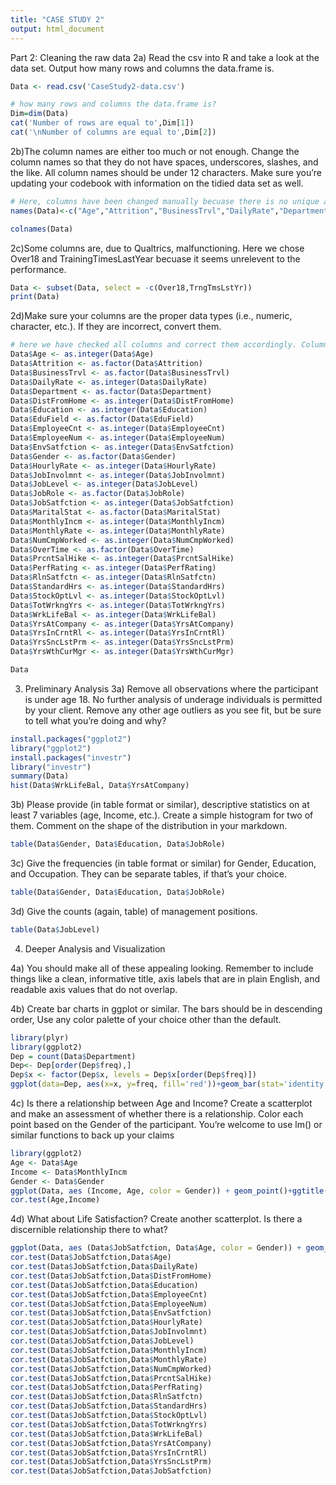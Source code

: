 ```yaml
---
title: "CASE STUDY 2"
output: html_document
---
```

Part 2: Cleaning the raw data
2a) Read the csv into R and take a look at the data set.  Output how many rows and columns the data.frame is.
```r
Data <- read.csv('CaseStudy2-data.csv')

# how many rows and columns the data.frame is?
Dim=dim(Data)
cat('Number of rows are equal to',Dim[1])
cat('\nNumber of columns are equal to',Dim[2])

```
2b)The column names are either too much or not enough.  Change the column names so that they do not have spaces, underscores, slashes, and the like. All column names should be under 12 characters. Make sure you're updating your codebook with information on the tidied data set as well.
```r
# Here, columns have been changed manually becuase there is no unique algorithm to explain them all
names(Data)<-c("Age","Attrition","BusinessTrvl","DailyRate","Department","DistFromHome","Education","EduField","EmployeeCnt","EmployeeNum","EnvSatfction","Gender","HourlyRate","JobInvolmnt","JobLevel","JobRole","JobSatfction","MaritalStat","MonthlyIncm","MonthlyRate","NumCmpWorked","Over18","OverTime","PrcntSalHike","PerfRating","RlnSatfctn","StandardHrs","StockOptLvl","TotWrkngYrs","TrngTmsLstYr","WrkLifeBal","YrsAtCompany","YrsInCrntRl","YrsSncLstPrm","YrsWthCurMgr")

colnames(Data)
```
2c)Some columns are, due to Qualtrics, malfunctioning.
Here we chose Over18 and TrainingTimesLastYear becuase it seems unrelevent to the performance.

```r
Data <- subset(Data, select = -c(Over18,TrngTmsLstYr))
print(Data)
```

2d)Make sure your columns are the proper data types (i.e., numeric, character, etc.).  If they are incorrect, convert them. 
```r
# here we have checked all columns and correct them accordingly. Columns are either integer or factor but we have change them all to their correct format.
Data$Age <- as.integer(Data$Age)
Data$Attrition <- as.factor(Data$Attrition)
Data$BusinessTrvl <- as.factor(Data$BusinessTrvl)
Data$DailyRate <- as.integer(Data$DailyRate)
Data$Department <- as.factor(Data$Department)
Data$DistFromHome <- as.integer(Data$DistFromHome)
Data$Education <- as.integer(Data$Education)
Data$EduField <- as.factor(Data$EduField)
Data$EmployeeCnt <- as.integer(Data$EmployeeCnt)
Data$EmployeeNum <- as.integer(Data$EmployeeNum)
Data$EnvSatfction <- as.integer(Data$EnvSatfction)
Data$Gender <- as.factor(Data$Gender)
Data$HourlyRate <- as.integer(Data$HourlyRate)
Data$JobInvolmnt <- as.integer(Data$JobInvolmnt)
Data$JobLevel <- as.integer(Data$JobLevel)
Data$JobRole <- as.factor(Data$JobRole)
Data$JobSatfction <- as.integer(Data$JobSatfction)
Data$MaritalStat <- as.factor(Data$MaritalStat)
Data$MonthlyIncm <- as.integer(Data$MonthlyIncm)
Data$MonthlyRate <- as.integer(Data$MonthlyRate)
Data$NumCmpWorked <- as.integer(Data$NumCmpWorked)
Data$OverTime <- as.factor(Data$OverTime)
Data$PrcntSalHike <- as.integer(Data$PrcntSalHike)
Data$PerfRating <- as.integer(Data$PerfRating)
Data$RlnSatfctn <- as.integer(Data$RlnSatfctn)
Data$StandardHrs <- as.integer(Data$StandardHrs)
Data$StockOptLvl <- as.integer(Data$StockOptLvl)
Data$TotWrkngYrs <- as.integer(Data$TotWrkngYrs)
Data$WrkLifeBal <- as.integer(Data$WrkLifeBal)
Data$YrsAtCompany <- as.integer(Data$YrsAtCompany)
Data$YrsInCrntRl <- as.integer(Data$YrsInCrntRl)
Data$YrsSncLstPrm <- as.integer(Data$YrsSncLstPrm)
Data$YrsWthCurMgr <- as.integer(Data$YrsWthCurMgr)

Data
```


3.	Preliminary Analysis
3a)	Remove all observations where the participant is under age 18.  No further analysis of underage individuals is permitted by your client.  Remove any other age outliers as you see fit, but be sure to tell what you're doing and why?

```r
install.packages("ggplot2")
library("ggplot2")
install.packages("investr")
library("investr")
summary(Data)
hist(Data$WrkLifeBal, Data$YrsAtCompany)
```

3b)	Please provide (in table format or similar), descriptive statistics on at least 7 variables (age, Income, etc.).  Create a simple histogram for two of them.  Comment on the shape of the distribution in your markdown.
```r
table(Data$Gender, Data$Education, Data$JobRole)
```

3c) Give the frequencies (in table format or similar) for Gender, Education, and Occupation.  They can be separate tables, if that's your choice.

```r
table(Data$Gender, Data$Education, Data$JobRole)

```


3d)	Give the counts (again, table) of management positions.
```r
table(Data$JobLevel)
```




4.	Deeper Analysis and Visualization 

4a)	You should make all of these appealing looking.  Remember to include things like a clean, informative title, axis labels that are in plain English, and readable axis values that do not overlap.

4b)	Create bar charts in ggplot or similar. The bars should be in descending order, Use any color palette of your choice other than the default.
```r
library(plyr)
library(ggplot2)
Dep = count(Data$Department)
Dep<- Dep[order(Dep$freq),]
Dep$x <- factor(Dep$x, levels = Dep$x[order(Dep$freq)])
ggplot(data=Dep, aes(x=x, y=freq, fill='red'))+geom_bar(stat='identity')
```

4c)	Is there a relationship between Age and Income?  Create a scatterplot and make an assessment of whether there is a relationship.  Color each point based on the Gender of the participant.  You’re welcome to use lm() or similar functions to back up your claims

```r
library(ggplot2)
Age <- Data$Age
Income <- Data$MonthlyIncm
Gender <- Data$Gender
ggplot(Data, aes (Income, Age, color = Gender)) + geom_point()+ggtitle("Correlation between income and age")+geom_smooth(method = lm)
cor.test(Age,Income)
```


4d)	What about Life Satisfaction?  Create another scatterplot.  Is there a discernible relationship there to what?   

```r
ggplot(Data, aes (Data$JobSatfction, Data$Age, color = Gender)) + geom_point()+ggtitle("Correlation between Job satisfaction and age")+geom_smooth(method = lm)
cor.test(Data$JobSatfction,Data$Age)
cor.test(Data$JobSatfction,Data$DailyRate)
cor.test(Data$JobSatfction,Data$DistFromHome)
cor.test(Data$JobSatfction,Data$Education)
cor.test(Data$JobSatfction,Data$EmployeeCnt)
cor.test(Data$JobSatfction,Data$EmployeeNum)
cor.test(Data$JobSatfction,Data$EnvSatfction)
cor.test(Data$JobSatfction,Data$HourlyRate)
cor.test(Data$JobSatfction,Data$JobInvolmnt)
cor.test(Data$JobSatfction,Data$JobLevel)
cor.test(Data$JobSatfction,Data$MonthlyIncm)
cor.test(Data$JobSatfction,Data$MonthlyRate)
cor.test(Data$JobSatfction,Data$NumCmpWorked)
cor.test(Data$JobSatfction,Data$PrcntSalHike)
cor.test(Data$JobSatfction,Data$PerfRating)
cor.test(Data$JobSatfction,Data$RlnSatfctn)
cor.test(Data$JobSatfction,Data$StandardHrs)
cor.test(Data$JobSatfction,Data$StockOptLvl)
cor.test(Data$JobSatfction,Data$TotWrkngYrs)
cor.test(Data$JobSatfction,Data$WrkLifeBal)
cor.test(Data$JobSatfction,Data$YrsAtCompany)
cor.test(Data$JobSatfction,Data$YrsInCrntRl)
cor.test(Data$JobSatfction,Data$YrsSncLstPrm)
cor.test(Data$JobSatfction,Data$JobSatfction)

```




